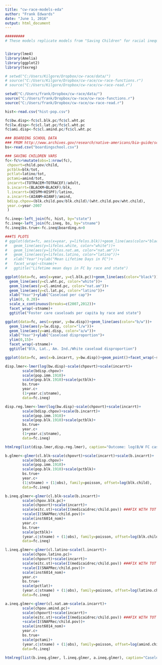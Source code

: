 ---
title: "cw-race-models-eda"
author: "Frank Edwards"
date: "June 1, 2016"
output: html_document
---

```{r echo=FALSE, message=FALSE, warning=FALSE, fig.width=7, fig.height=9, results="asis", cache=TRUE}
#########
# These models replicate models from "Saving Children" for racial inequalities. Expanding to Nat. Am., Latino and working through separate outcomes (i.e LOS, Nplacement, placement setting, casegoal) at the individual level is the next step


library(lme4)
library(Amelia)
library(ggplot2)
library(texreg)

# setwd("C:/Users/Kilgore/Dropbox/cw-race/data/")
# source("C:/Users/Kilgore/Dropbox/cw-race/cw-race-functions.r")
# source("C:/Users/Kilgore/Dropbox/cw-race/cw-race-read.r")

setwd("C:/Users/frank/Dropbox/cw-race/data/")
source("C:/Users/frank/Dropbox/cw-race/cw-race-functions.r")
source("C:/Users/frank/Dropbox/cw-race/cw-race-read.r")

hist<-read.csv("hist-pop.csv")

fc$bw.disp<-fc$cl.blk.pc/fc$cl.wht.pc
fc$lw.disp<-fc$cl.lat.pc/fc$cl.wht.pc
fc$ami.disp<-fc$cl.amind.pc/fc$cl.wht.pc

### BOARDING SCHOOL DATA
### FROM http://www.archives.gov/research/native-americans/bia-guide/schools.html
bs<-read.csv("boardingschool.csv")

### SAVING CHILDREN VARS
fc<-fc%>%mutate(obs=1:nrow(fc), 
 chpovrt=child.pov/child, 
 pctblk=blk/tot,
 pctlat=latino/tot,
 pctami=amind/tot,
 incarrt=(TOTRACEM+TOTRACEF)/adult,
 b.incarrt=(BLACKM+BLACKF)/blk,
 l.incarrt=(HISPM+HISPF)/latino,
 a.incarrt=(AIANM+AIANF)/amind,
 bdisp.chpov=(blk.child.pov/blk.child)/(wht.child.pov/wht.child),
 year.c=year-2007
 )

fc.ineq<-left_join(fc, hist, by="state")
fc.ineq<-left_join(fc.ineq, bs, by="stname")
fc.ineq$bs.true<-fc.ineq$boarding.n>0

###TS PLOTS
# ggplot(data=fc, aes(x=year, y=lifelos.blk))+geom_line(aes(color="black"))+
#   geom_line(aes(y=lifelos.white, color="white"))+
#   geom_line(aes(y=lifelos.nat.am, color="nat.am"))+
#   geom_line(aes(y=lifelos.latino, color="latino"))+
#   xlab("Year")+ylab("Mean Lifetime Days in FC")+
#   facet_wrap(~stname)+
#   ggtitle("Lifetime mean days in FC by race and state")

ggplot(data=fc, aes(x=year, y=cl.blk.pc))+geom_line(aes(color="black"))+
  geom_line(aes(y=cl.wht.pc, color="white"))+
  geom_line(aes(y=cl.amind.pc, color="nat.am"))+
  geom_line(aes(y=cl.lat.pc, color="latino"))+
  xlab("Year")+ylab("Caseload per cap")+
  ylim(0, 0.20)+
  scale_x_continuous(breaks=c(2007,2012))+
  facet_wrap(~stname)+
  ggtitle("Foster care caseloads per capita by race and state")

ggplot(data=fc, aes(x=year, y=bw.disp))+geom_line(aes(color="b/w"))+
  geom_line(aes(y=lw.disp, color="l/w"))+
  geom_line(aes(y=ami.disp, color="a/w"))+
  xlab("Year")+ylab("Caseload disproportion")+
  ylim(0,15)+
  facet_wrap(~stname)+
  ggtitle("Blk, Lat., Am. Ind./White caseload disproportion")

ggplot(data=fc, aes(x=b.incarrt, y=bw.disp))+geom_point()+facet_wrap(~stname)

disp.lmer<-lmer(log(bw.disp)~scale(chpovrt)+scale(incarrt)+
        scale(bdisp.chpov)+
        scale(pop.imm.1910)+
        scale(pop.blk.1910)+scale(pctblk)+
        bs.true+
        year.c+
        (1+year.c|stname), 
        data=fc.ineq)

disp.reg.lmer<-lmer(log(bw.disp)~scale(chpovrt)+scale(incarrt)+
        scale(bdisp.chpov)+scale(b.incarrt)+
        scale(pop.imm.1910)+
        scale(pop.blk.1910)+scale(pctblk)+
        bs.true+
        year.c+
        (1+year.c|stname), 
        data=fc.ineq)

htmlreg(list(disp.lmer,disp.reg.lmer), caption="Outcome: log(B/W FC caseload per cap), state intercepts, state|year slopes")

b.glmer<-glmer(cl.blk~scale(chpovrt)+scale(incarrt)+scale(b.incarrt)+
        scale(bdisp.chpov)+
        scale(pop.imm.1910)+
        scale(pop.blk.1910)+scale(pctblk)+
        bs.true+
        year.c+
        (1|stname) + (1|obs), family=poisson, offset=log(blk.child),
        data=fc.ineq)

b.ineq.glmer<-glmer(cl.blk~scale(b.incarrt)+
        scale(chpov.blk.pc)+
        scale(chpovrt)+scale(incarrt)+
        scale(eitc.st)+scale(I(medicaidrec/child.pov)) ###FIX WITH TOT POV
        +scale(I(SNAPRec/child.pov))+
        scale(inst6014_nom)+
        year.c+
        bs.true+
        scale(pctblk)+
        (year.c|stname) + (1|obs), family=poisson, offset=log(blk.child),
        data=fc.ineq)

l.ineq.glmer<-glmer(cl.latino~scale(l.incarrt)+
        scale(chpov.latino.pc)+
        scale(chpovrt)+scale(incarrt)+
        scale(eitc.st)+scale(I(medicaidrec/child.pov)) ###FIX WITH TOT POV
        +scale(I(SNAPRec/child.pov))+
        scale(inst6014_nom)+
        year.c+
        bs.true+
        scale(pctlat)+
        (year.c|stname) + (1|obs), family=poisson, offset=log(latino.child),
        data=fc.ineq)

a.ineq.glmer<-glmer(cl.nat.am~scale(a.incarrt)+
        scale(chpov.amind.pc)+
        scale(chpovrt)+scale(incarrt)+
        scale(eitc.st)+scale(I(medicaidrec/child.pov)) ###FIX WITH TOT POV
        +scale(I(SNAPRec/child.pov))+
        scale(inst6014_nom)+
        year.c+
        bs.true+
        scale(pctami)+
        (year.c|stname) + (1|obs), family=poisson, offset=log(amind.child),
        data=fc.ineq)

htmlreg(list(b.ineq.glmer, l.ineq.glmer, a.ineq.glmer), caption="Caseloads by race, state intercepts, state|year slopes")

```